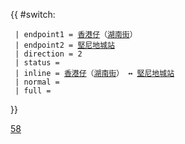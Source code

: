 {{ #switch: {{{format|}}}
  | endpoint1 = [[香港仔]]（[[湖南街]]）
  | endpoint2 = [[堅尼地城站]]
  | direction = 2
  | status = 
  | inline = [[香港仔]]（[[湖南街]]） ↔ [[堅尼地城站]]
  | normal =
  | full =
}}<noinclude>[[Category:港島專線小巴路線模板|58]]</noinclude>